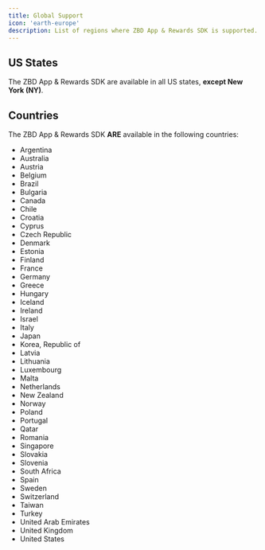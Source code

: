 ```yaml
---
title: Global Support
icon: 'earth-europe'
description: List of regions where ZBD App & Rewards SDK is supported.
---
```


## US States

The ZBD App & Rewards SDK are available in all US states, **except New York (NY)**.

## Countries

The ZBD App & Rewards SDK **ARE** available in the following countries:

- Argentina
- Australia
- Austria
- Belgium
- Brazil
- Bulgaria
- Canada
- Chile
- Croatia
- Cyprus
- Czech Republic
- Denmark
- Estonia
- Finland
- France
- Germany
- Greece
- Hungary
- Iceland
- Ireland
- Israel
- Italy
- Japan
- Korea, Republic of
- Latvia
- Lithuania
- Luxembourg
- Malta
- Netherlands
- New Zealand
- Norway
- Poland
- Portugal
- Qatar
- Romania
- Singapore
- Slovakia
- Slovenia
- South Africa
- Spain
- Sweden
- Switzerland
- Taiwan
- Turkey
- United Arab Emirates
- United Kingdom
- United States

